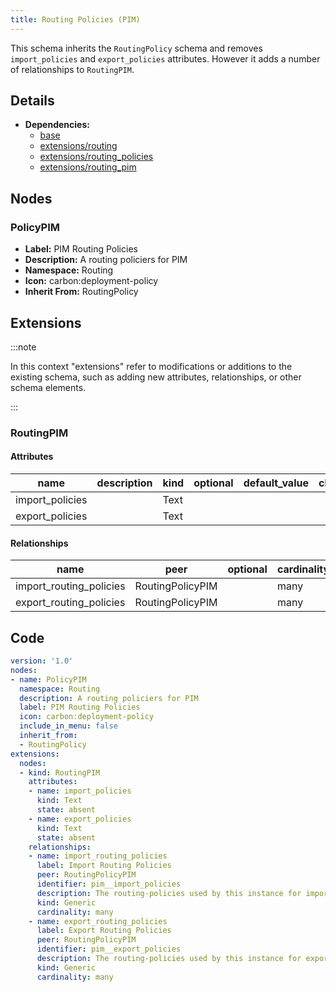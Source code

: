 ```yaml
---
title: Routing Policies (PIM)
---
```


This schema inherits the `RoutingPolicy` schema and removes `import_policies` and `export_policies` attributes. However it adds a number of relationships to `RoutingPIM`.

## Details

- **Dependencies:**
  - [base](dcim)
  - [extensions/routing](routing)
  - [extensions/routing_policies](routing_policies)
  - [extensions/routing_pim](routing_pim)

## Nodes

### PolicyPIM

- **Label:** PIM Routing Policies
- **Description:** A routing policiers for PIM
- **Namespace:** Routing
- **Icon:** carbon:deployment-policy
- **Inherit From:** RoutingPolicy



## Extensions

:::note

In this context "extensions" refer to modifications or additions to the existing schema, such as adding new attributes, relationships, or other schema elements.

:::

### RoutingPIM
#### Attributes

| name | description | kind | optional | default_value | choices |
| ---- | ----------- | ---- | -------- | ------------- | ------- |
| import_policies |  | Text |  |  |  |
| export_policies |  | Text |  |  |  |

#### Relationships

| name | peer | optional | cardinality | kind |
| ---- | ---- | -------- | ----------- | ---- |
| import_routing_policies | RoutingPolicyPIM |  | many | Generic |
| export_routing_policies | RoutingPolicyPIM |  | many | Generic |


## Code

```yaml
version: '1.0'
nodes:
- name: PolicyPIM
  namespace: Routing
  description: A routing policiers for PIM
  label: PIM Routing Policies
  icon: carbon:deployment-policy
  include_in_menu: false
  inherit_from:
  - RoutingPolicy
extensions:
  nodes:
  - kind: RoutingPIM
    attributes:
    - name: import_policies
      kind: Text
      state: absent
    - name: export_policies
      kind: Text
      state: absent
    relationships:
    - name: import_routing_policies
      label: Import Routing Policies
      peer: RoutingPolicyPIM
      identifier: pim__import_policies
      description: The routing-policies used by this instance for import.
      kind: Generic
      cardinality: many
    - name: export_routing_policies
      label: Export Routing Policies
      peer: RoutingPolicyPIM
      identifier: pim__export_policies
      description: The routing-policies used by this instance for export.
      kind: Generic
      cardinality: many

```